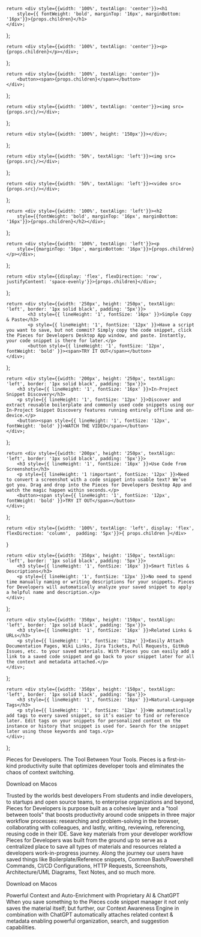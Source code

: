 <!-- Hero Custom Elements -->
    return <div style={{width: '100%', textAlign: 'center'}}><h1
        style={{ fontWeight: 'bold', marginTop: '16px', marginBottom: '16px'}}>{props.children}</h1>
    </div>;
};

    return <div style={{width: '100%', textAlign: 'center'}}><p>{props.children}</p></div>;
};

    return <div style={{width: '100%', textAlign: 'center'}}>
        <button><span>{props.children}</span></button>
    </div>;
};

    return <div style={{width: '100%', textAlign: 'center'}}><img src={props.src}/></div>;
};

<!-- Body Elements -->
    return <div style={{width: '100%', height: '150px'}}></div>;
};

    return <div style={{width: '50%', textAlign: 'left'}}><img src={props.src}/></div>;
};

    return <div style={{width: '50%', textAlign: 'left'}}><video src={props.src}/></div>;
};


    return <div style={{width: '100%', textAlign: 'left'}}><h2
        style={{fontWeight: 'bold', marginTop: '16px', marginBottom: '16px'}}>{props.children}</h2></div>;
};

    return <div style={{width: '100%', textAlign: 'left'}}><p
        style={{marginTop: '16px', marginBottom: '16px'}}>{props.children}</p></div>;
};

    return <div style={{display: 'flex', flexDirection: 'row', justifyContent: 'space-evenly'}}>{props.children}</div>;
};

    return <div style={{width: '250px', height: '250px', textAlign: 'left', border: '1px solid black', padding: '5px'}}>
            <h3 style={{ lineHeight: '1', fontSize: '16px' }}>Simple Copy & Paste</h3>
            <p style={{ lineHeight: '1', fontSize: '12px' }}>Have a script you want to save, but not commit? Simply copy the code snippet, click the Pieces for Developers Desktop App window, and paste. Instantly, your code snippet is there for later.</p>
            <button style={{ lineHeight: '1', fontSize: '12px', fontWeight: 'bold' }}><span>TRY IT OUT</span></button>
    </div>;
};

    return <div style={{width: '200px', height: '250px', textAlign: 'left', border: '1px solid black', padding: '5px'}}>
        <h3 style={{ lineHeight: '1', fontSize: '16px' }}>In-Project Snippet Discovery</h3>
        <p style={{ lineHeight: '1', fontSize: '12px' }}>Discover and extract reusable boilerplate and commonly used code snippets using our In-Project Snippet Discovery features running entirely offline and on-device.</p>
        <button><span style={{ lineHeight: '1', fontSize: '12px', fontWeight: 'bold' }}>WATCH THE VIDEO</span></button>
    </div>;
};

    return <div style={{width: '200px', height: '250px', textAlign: 'left', border: '1px solid black', padding: '5px'}}>
        <h3 style={{ lineHeight: '1', fontSize: '16px' }}>Use Code from Screenshots</h3>
        <p style={{ lineHeight: '1 !important', fontSize: '12px' }}>Need to convert a screenshot with a code snippet into usable text? We’ve got you. Drag and drop into the Pieces for Developers Desktop App and watch the magic happen within seconds.</p>
        <button><span style={{ lineHeight: '1', fontSize: '12px', fontWeight: 'bold' }}>TRY IT OUT</span></button>
    </div>;
};

    return <div style={{width: '100%', textAlign: 'left', display: 'flex', flexDirection: 'column',  padding: '5px'}}>{ props.children }</div>
}

    return <div style={{width: '350px', height: '150px', textAlign: 'left', border: '1px solid black', padding: '5px'}}>
        <h3 style={{ lineHeight: '1', fontSize: '16px' }}>Smart Titles & Descriptions</h3>
        <p style={{ lineHeight: '1', fontSize: '12px' }}>No need to spend time manually naming or writing descriptions for your snippets. Pieces for Developers will automatically analyze your saved snippet to apply a helpful name and description.</p>
    </div>;
};

    return <div style={{width: '350px', height: '150px', textAlign: 'left', border: '1px solid black', padding: '5px'}}>
        <h3 style={{ lineHeight: '1', fontSize: '16px' }}>Related Links & URLs</h3>
        <p style={{ lineHeight: '1', fontSize: '12px' }}>Easily Attach Documentation Pages, Wiki Links, Jira Tickets, Pull Requests, GitHub Issues, etc. to your saved materials. With Pieces you can easily add a link to a saved code snippet and go back to your snippet later for all the context and metadata attached.</p>
    </div>;
};

    return <div style={{width: '350px', height: '150px', textAlign: 'left', border: '1px solid black', padding: '5px'}}>
        <h3 style={{ lineHeight: '1', fontSize: '16px' }}>Natural-Language Tags</h3>
        <p style={{ lineHeight: '1', fontSize: '12px' }}>We automatically add tags to every saved snippet, so it’s easier to find or reference later. Edit tags on your snippets for personalized context on the instance or history that snippet is used for. Search for the snippet later using those keywords and tags.</p>
    </div>;
};

<HeroOpening>Pieces for Developers.</HeroOpening>
<HeroOpening>The Tool Between Your Tools.</HeroOpening>
<HeroSubtitle>Pieces is a first-in-kind productivity suite that optimizes developer tools and eliminates
    the chaos of context switching.</HeroSubtitle>

<HeroButton>Download on Macos</HeroButton>
<HeroImage src="https://pieces.app/img/MACOS_HERO.png"></HeroImage>

<Spacer></Spacer>

<BodyImage src="/assets/dev-icons.png"></BodyImage>
<BodyH2>Trusted by the worlds best developers</BodyH2>
<BodyP>From students and indie developers, to startups and open source teams, to enterprise organizations and beyond,
    Pieces for Developers is purpose built as a cohesive layer and a "tool between tools" that boosts productivity
    around code snippets in three major workflow processes: researching and problem-solving in the browser,
    collaborating with colleagues, and lastly, writing, reviewing, referencing, reusing code in their IDE.</BodyP>
<Spacer></Spacer>
<BodyH2>Save key materials from your developer workflow</BodyH2>
<BodyP>Pieces for Developers was built from the ground up to serve as a centralized place to save all types of materials
    and resources related a developers work-in-progress journey.</BodyP>
<BodyP>Along the journey our users have saved things like Boilerplate/Reference snippets, Common Bash/Powershell
    Commands, CI/CD Configurations, HTTP Requests, Screenshots, Architecture/UML Diagrams, Text Notes, and so much
    more.</BodyP>

<FlexRow>
    <ButtonCard1></ButtonCard1>
    <ButtonCard2></ButtonCard2>
    <ButtonCard3></ButtonCard3>
</FlexRow>

<HeroButton>Download on Macos</HeroButton>
<Spacer></Spacer>

<BodyH2>Powerful Context and Auto-Enrichment with Proprietary AI & ChatGPT</BodyH2>
<BodyP>When you save something to the Pieces code snippet manager it not only saves the material itself; but further, our Context Awareness Engine in combination with ChatGPT automatically attaches related context & metadata enabling powerful organization, search, and suggestion capabilities.</BodyP>
<FlexRow>
    <FlexColumn>
        <Card1></Card1>
        <Card2></Card2>
        <Card3></Card3>
    </FlexColumn>
    <BodyVideo src='https://pieces.app/vid/ENRICHMENT_MACOS.mp4'></BodyVideo>
</FlexRow>

